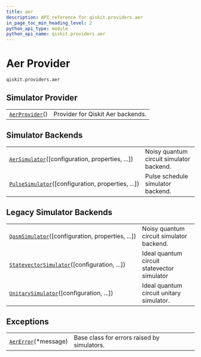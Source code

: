 ```yaml
---
title: aer
description: API reference for qiskit.providers.aer
in_page_toc_min_heading_level: 2
python_api_type: module
python_api_name: qiskit.providers.aer
---
```


<span id="module-qiskit.providers.aer" />

# Aer Provider

`qiskit.providers.aer`

## Simulator Provider

|                                                                                        |                                   |
| -------------------------------------------------------------------------------------- | --------------------------------- |
| [`AerProvider`](qiskit.providers.aer.AerProvider "qiskit.providers.aer.AerProvider")() | Provider for Qiskit Aer backends. |

## Simulator Backends

|                                                                                                                                  |                                          |
| -------------------------------------------------------------------------------------------------------------------------------- | ---------------------------------------- |
| [`AerSimulator`](qiskit.providers.aer.AerSimulator "qiskit.providers.aer.AerSimulator")(\[configuration, properties, ...])       | Noisy quantum circuit simulator backend. |
| [`PulseSimulator`](qiskit.providers.aer.PulseSimulator "qiskit.providers.aer.PulseSimulator")(\[configuration, properties, ...]) | Pulse schedule simulator backend.        |

## Legacy Simulator Backends

|                                                                                                                                        |                                             |
| -------------------------------------------------------------------------------------------------------------------------------------- | ------------------------------------------- |
| [`QasmSimulator`](qiskit.providers.aer.QasmSimulator "qiskit.providers.aer.QasmSimulator")(\[configuration, properties, ...])          | Noisy quantum circuit simulator backend.    |
| [`StatevectorSimulator`](qiskit.providers.aer.StatevectorSimulator "qiskit.providers.aer.StatevectorSimulator")(\[configuration, ...]) | Ideal quantum circuit statevector simulator |
| [`UnitarySimulator`](qiskit.providers.aer.UnitarySimulator "qiskit.providers.aer.UnitarySimulator")(\[configuration, ...])             | Ideal quantum circuit unitary simulator.    |

## Exceptions

|                                                                                        |                                             |
| -------------------------------------------------------------------------------------- | ------------------------------------------- |
| [`AerError`](qiskit.providers.aer.AerError "qiskit.providers.aer.AerError")(\*message) | Base class for errors raised by simulators. |

